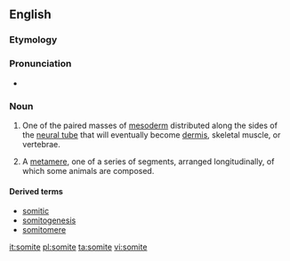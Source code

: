 ==English==
===Etymology===

{{suffix|soma|ite}}

===Pronunciation===

* {{a|US}} {{IPA|/ˈsoʊmaɪt/}}

===Noun===
{{en-noun}}

#{{embryology}} One of the paired masses of [[mesoderm]] distributed along the sides of the [[neural tube]] that will eventually become [[dermis]], skeletal muscle, or vertebrae.
# {{anatomy}} A [[metamere]], one of a series of segments, arranged longitudinally, of which some animals are composed.

====Derived terms====
*[[somitic]]
*[[somitogenesis]]
*[[somitomere]]

[[it:somite]]
[[pl:somite]]
[[ta:somite]]
[[vi:somite]]